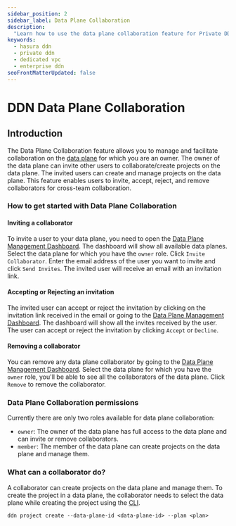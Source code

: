 ```yaml
---
sidebar_position: 2
sidebar_label: Data Plane Collaboration
description:
  "Learn how to use the data plane collaboration feature for Private DDN."
keywords:
  - hasura ddn
  - private ddn
  - dedicated vpc
  - enterprise ddn
seoFrontMatterUpdated: false
---
```



# DDN Data Plane Collaboration

## Introduction

The Data Plane Collaboration feature allows you to manage and facilitate collaboration on the [data plane](/deployment/architecture.mdx#data-plane)
for which you are an owner. The owner of the data plane can invite other users to collaborate/create projects on the data plane.
The invited users can create and manage projects on the data plane. This feature enables users to invite, accept,
reject, and remove collaborators for cross-team collaboration.

### How to get started with Data Plane Collaboration

#### Inviting a collaborator

To invite a user to your data plane, you need to open the [Data Plane Management Dashboard](https://console.hasura.io/data-plane/). The
dashboard will show all available data planes. Select the data plane for which you have the `owner` role. Click `Invite
Collaborator`. Enter the email address of the user you want to invite and click `Send Invites`. The invited user
will receive an email with an invitation link.

<Thumbnail src="/img/deployment/invite_data_plane_collaborator.png" alt="Invite Data Plane Collaborator" />

#### Accepting or Rejecting an invitation

The invited user can accept or reject the invitation by clicking on the invitation link received in the email or going to the
[Data Plane Management Dashboard](https://console.hasura.io/data-plane/). The dashboard will show all the invites received by the user. The
user can accept or reject the invitation by clicking `Accept` or `Decline`.

<Thumbnail src="/img/deployment/accept_reject_data_plane_invitation.png" alt="Accept or Reject Data Plane Invitation" />

#### Removing a collaborator

You can remove any data plane collaborator by going to the [Data Plane Management Dashboard](https://console.hasura.io/data-plane/). Select the data plane
for which you have the `owner` role, you'll be able to see all the collaborators of the data plane. Click `Remove` to remove the collaborator.

<Thumbnail src="/img/deployment/remove_data_plane_collaborator.png" alt="Remove Data Plane Collaborator" />

### Data Plane Collaboration permissions

Currently there are only two roles available for data plane collaboration:
- `owner`: The owner of the data plane has full access to the data plane and can invite or remove collaborators.
- `member`: The member of the data plane can create projects on the data plane and manage them.

### What can a collaborator do?

A collaborator can create projects on the data plane and manage them. To create the project in a data plane, the collaborator needs to
select the data plane while creating the project using the [CLI](/getting-started/deployment/create-a-project/).

```
ddn project create --data-plane-id <data-plane-id> --plan <plan>
```
